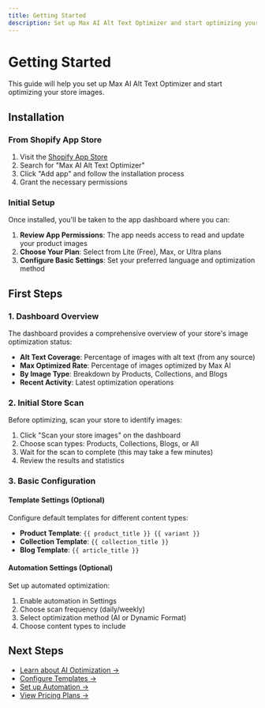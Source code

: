 ```yaml
---
title: Getting Started
description: Set up Max AI Alt Text Optimizer and start optimizing your store images
---
```


# Getting Started

This guide will help you set up Max AI Alt Text Optimizer and start optimizing your store images.

## Installation

### From Shopify App Store

1. Visit the [Shopify App Store](https://apps.shopify.com)
2. Search for "Max AI Alt Text Optimizer"
3. Click "Add app" and follow the installation process
4. Grant the necessary permissions

### Initial Setup

Once installed, you'll be taken to the app dashboard where you can:

1. **Review App Permissions**: The app needs access to read and update your product images
2. **Choose Your Plan**: Select from Lite (Free), Max, or Ultra plans
3. **Configure Basic Settings**: Set your preferred language and optimization method

## First Steps

### 1. Dashboard Overview

The dashboard provides a comprehensive overview of your store's image optimization status:

- **Alt Text Coverage**: Percentage of images with alt text (from any source)
- **Max Optimized Rate**: Percentage of images optimized by Max AI
- **By Image Type**: Breakdown by Products, Collections, and Blogs
- **Recent Activity**: Latest optimization operations

### 2. Initial Store Scan

Before optimizing, scan your store to identify images:

1. Click "Scan your store images" on the dashboard
2. Choose scan types: Products, Collections, Blogs, or All
3. Wait for the scan to complete (this may take a few minutes)
4. Review the results and statistics

### 3. Basic Configuration

#### Template Settings (Optional)

Configure default templates for different content types:

- **Product Template**: `{{ product_title }} {{ variant }}`
- **Collection Template**: `{{ collection_title }}`
- **Blog Template**: `{{ article_title }}`

#### Automation Settings (Optional)

Set up automated optimization:

1. Enable automation in Settings
2. Choose scan frequency (daily/weekly)
3. Select optimization method (AI or Dynamic Format)
4. Choose content types to include

## Next Steps

- [Learn about AI Optimization →](/docs/max-ai-alt-text-optimizer/features/ai-optimization)
- [Configure Templates →](/docs/max-ai-alt-text-optimizer/guides/templates)
- [Set up Automation →](/docs/max-ai-alt-text-optimizer/guides/automation)
- [View Pricing Plans →](/docs/max-ai-alt-text-optimizer/pricing/plans)
